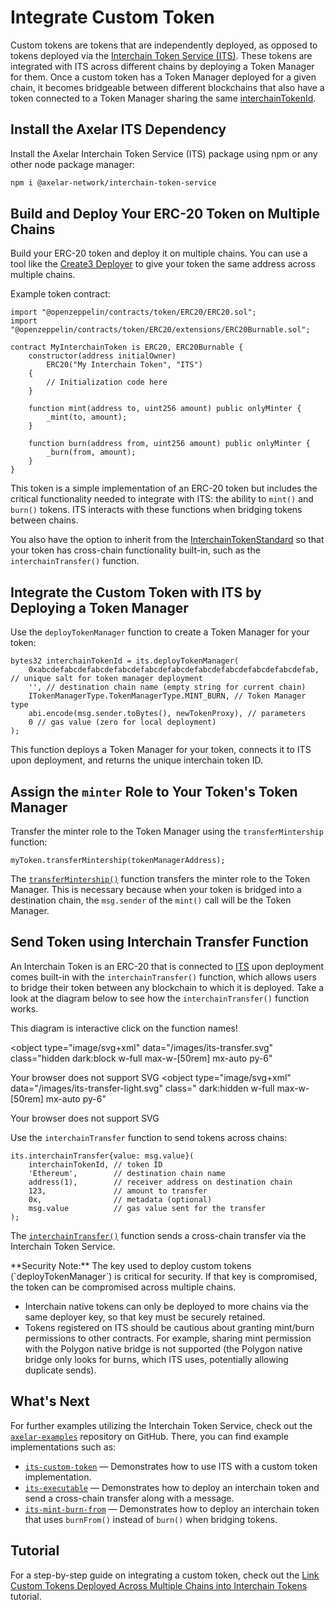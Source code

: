 
# Integrate Custom Token

Custom tokens are tokens that are independently deployed, as opposed to tokens deployed via the [Interchain Token Service (ITS)](https://github.com/axelarnetwork/interchain-token-service/blob/main/contracts/InterchainTokenService.sol). These tokens are integrated with ITS across different chains by deploying a Token Manager for them. Once a custom token has a Token Manager deployed for a given chain, it becomes bridgeable between different blockchains that also have a token connected to a Token Manager sharing the same [interchainTokenId](https://github.com/axelarnetwork/interchain-token-service/blob/main/contracts/InterchainTokenService.sol#L228).

## Install the Axelar ITS Dependency

Install the Axelar Interchain Token Service (ITS) package using npm or any other node package manager:

```bash
npm i @axelar-network/interchain-token-service
```

## Build and Deploy Your ERC-20 Token on Multiple Chains

Build your ERC-20 token and deploy it on multiple chains. You can use a tool like the [Create3 Deployer](/dev/solidity-utilities/#create3-deployer) to give your token the same address across multiple chains.

Example token contract:

```solidity
import "@openzeppelin/contracts/token/ERC20/ERC20.sol";
import "@openzeppelin/contracts/token/ERC20/extensions/ERC20Burnable.sol";

contract MyInterchainToken is ERC20, ERC20Burnable {
    constructor(address initialOwner)
        ERC20("My Interchain Token", "ITS")
    {
        // Initialization code here
    }

    function mint(address to, uint256 amount) public onlyMinter {
        _mint(to, amount);
    }

    function burn(address from, uint256 amount) public onlyMinter {
        _burn(from, amount);
    }
}
```

This token is a simple implementation of an ERC-20 token but includes the critical functionality needed to integrate with ITS: the ability to `mint()` and `burn()` tokens. ITS interacts with these functions when bridging tokens between chains.

You also have the option to inherit from the [InterchainTokenStandard](https://github.com/axelarnetwork/interchain-token-service/blob/main/contracts/interchain-token/InterchainTokenStandard.sol#L12) so that your token has cross-chain functionality built-in, such as the `interchainTransfer()` function.

## Integrate the Custom Token with ITS by Deploying a Token Manager

Use the `deployTokenManager` function to create a Token Manager for your token:

```solidity
bytes32 interchainTokenId = its.deployTokenManager(
    0xabcdefabcdefabcdefabcdefabcdefabcdefabcdefabcdefabcdefabcdefab, // unique salt for token manager deployment
    '', // destination chain name (empty string for current chain)
    ITokenManagerType.TokenManagerType.MINT_BURN, // Token Manager type
    abi.encode(msg.sender.toBytes(), newTokenProxy), // parameters
    0 // gas value (zero for local deployment)
);
```

This function deploys a Token Manager for your token, connects it to ITS upon deployment, and returns the unique interchain token ID.

## Assign the `minter` Role to Your Token's Token Manager

Transfer the minter role to the Token Manager using the `transferMintership` function:

```solidity
myToken.transferMintership(tokenManagerAddress);
```

The [`transferMintership()`](https://github.com/axelarnetwork/interchain-token-service/blob/main/contracts/utils/Minter.sol#L31) function transfers the minter role to the Token Manager. This is necessary because when your token is bridged into a destination chain, the `msg.sender` of the `mint()` call will be the Token Manager.

## Send Token using Interchain Transfer Function

An Interchain Token is an ERC-20 that is connected to [ITS](https://github.com/axelarnetwork/interchain-token-service/blob/main/contracts/InterchainTokenService.sol) upon deployment comes built-in with the `interchainTransfer()` function, which allows users to bridge their token between any blockchain to which it is deployed. Take a look at the diagram below to see how the `interchainTransfer()` function works.

<Callout type="warning">
  This diagram is interactive click on the function names!
</Callout>

<object
  type="image/svg+xml"
  data="/images/its-transfer.svg"
  class="hidden dark:block w-full max-w-[50rem] mx-auto py-6"
>
  Your browser does not support SVG
</object>
<object
  type="image/svg+xml"
  data="/images/its-transfer-light.svg"
  class=" dark:hidden w-full max-w-[50rem] mx-auto py-6"
>
  Your browser does not support SVG
</object>

Use the `interchainTransfer` function to send tokens across chains:

```solidity
its.interchainTransfer{value: msg.value}(
    interchainTokenId, // token ID
    'Ethereum',        // destination chain name
    address(1),        // receiver address on destination chain
    123,               // amount to transfer
    0x,                // metadata (optional)
    msg.value          // gas value sent for the transfer
);
```

The [`interchainTransfer()`](https://github.com/axelarnetwork/interchain-token-service/blob/main/contracts/interfaces/IInterchainTokenService.sol#L210) function sends a cross-chain transfer via the Interchain Token Service.

<Callout emoji="🚨">
  **Security Note:** The key used to deploy custom tokens (`deployTokenManager`) is critical for security. If that key is compromised, the token can be compromised across multiple chains.

- Interchain native tokens can only be deployed to more chains via the same deployer key, so that key must be securely retained.
- Tokens registered on ITS should be cautious about granting mint/burn permissions to other contracts. For example, sharing mint permission with the Polygon native bridge is not supported (the Polygon native bridge only looks for burns, which ITS uses, potentially allowing duplicate sends).

</Callout>

## What's Next

For further examples utilizing the Interchain Token Service, check out the [`axelar-examples`](https://github.com/axelarnetwork/axelar-examples/tree/main/examples/evm) repository on GitHub. There, you can find example implementations such as:

- [`its-custom-token`](https://github.com/axelarnetwork/axelar-examples/tree/main/examples/evm/its-custom-token) — Demonstrates how to use ITS with a custom token implementation.
- [`its-executable`](https://github.com/axelarnetwork/axelar-examples/tree/main/examples/evm/its-executable) — Demonstrates how to deploy an interchain token and send a cross-chain transfer along with a message.
- [`its-mint-burn-from`](https://github.com/axelarnetwork/axelar-examples/tree/main/examples/evm/its-mint-burn-from) — Demonstrates how to deploy an interchain token that uses `burnFrom()` instead of `burn()` when bridging tokens.

## Tutorial

For a step-by-step guide on integrating a custom token, check out the [Link Custom Tokens Deployed Across Multiple Chains into Interchain Tokens](/dev/send-tokens/interchain-tokens/developer-guides/link-custom-tokens-deployed-across-multiple-chains-into-interchain-tokens/) tutorial.
